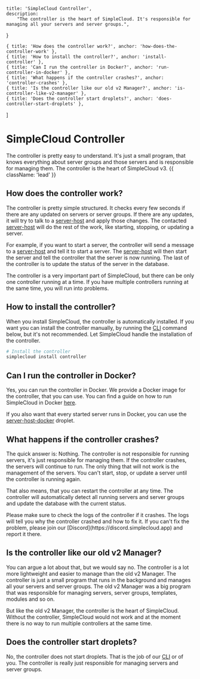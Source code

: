     title: 'SimpleCloud Controller',
    description:
        "The controller is the heart of SimpleCloud. It's responsible for managing all your servers and server groups.",
}

    { title: 'How does the controller work?', anchor: 'how-does-the-controller-work' },
    { title: 'How to install the controller?', anchor: 'install-controller' },
    { title: 'Can I run the controller in Docker?', anchor: 'run-controller-in-docker' },
    { title: 'What happens if the controller crashes?', anchor: 'controller-crashes' },
    { title: 'Is the controller like our old v2 Manager?', anchor: 'is-controller-like-v2-manager' },
    { title: 'Does the controller start droplets?', anchor: 'does-controller-start-droplets' },
]

# SimpleCloud Controller

The controller is pretty easy to understand. It's just a small program, that knows everything about server groups and those servers and is responsible for managing them. The controller is the heart of SimpleCloud v3. {{ className: 'lead' }}

## How does the controller work?

The controller is pretty simple structured. It checks every few seconds if there are any updated on servers or server groups. If there are any updates, it will try to talk to a [server-host](/server-host) and apply those changes. The contacted [server-host](/server-host) will do the rest of the work, like starting, stopping, or updating a server.

For example, if you want to start a server, the controller will send a message to a [server-host](/server-host) and tell it to start a server. The [server-host](/server-host) will then start the server and tell the controller that the server is now running. The last of the controller is to update the status of the server in the database.

<Note>
    The controller is a very important part of SimpleCloud, but there can be only one controller running at a time. If you have multiple controllers running at the same time, you will run into problems.
</Note>

## How to install the controller?

When you install SimpleCloud, the controller is automatically installed. If you want you can install the controller manually, by running the [CLI](/cli) command below, but it's not recommended. Let SimpleCloud handle the installation of the controller.

```bash
# Install the controller
simplecloud install controller
```

## Can I run the controller in Docker?

Yes, you can run the controller in Docker. We provide a Docker image for the controller, that you can use. You can find a guide on how to run SimpleCloud in Docker [here](#).

If you also want that every started server runs in Docker, you can use the [server-host-docker](/droplet/server-host-docker) droplet.

## What happens if the controller crashes?

The quick answer is: Nothing. The controller is not responsible for running servers, it's just responsible for managing them. If the controller crashes, the servers will continue to run. The only thing that will not work is the management of the servers. You can't start, stop, or update a server until the controller is running again.

That also means, that you can restart the controller at any time. The controller will automatically detect all running servers and server groups and update the database with the current status.

<Note>
    Please make sure to check the logs of the controller if it crashes. The logs will tell you why the controller crashed and how to fix it. If you can't fix the problem, please join our [Discord](https://discord.simplecloud.app) and report it there.
</Note>

## Is the controller like our old v2 Manager?

You can argue a lot about that, but we would say no. The controller is a lot more lightweight and easier to manage than the old v2 Manager. The controller is just a small program that runs in the background and manages all your servers and server groups. The old v2 Manager was a big program that was responsible for managing servers, server groups, templates, modules and so on.

But like the old v2 Manager, the controller is the heart of SimpleCloud. Without the controller, SimpleCloud would not work and at the moment there is no way to run multiple controllers at the same time.

## Does the controller start droplets?

No, the controller does not start droplets. That is the job of our [CLI](/cli) or of you. The controller is really just responsible for managing servers and server groups.